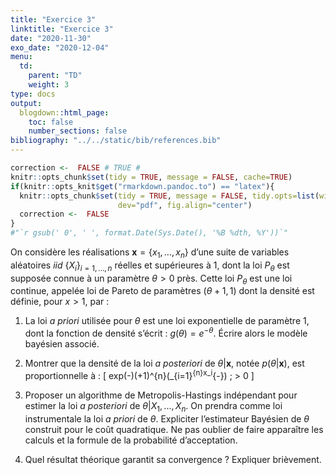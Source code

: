 ```yaml
---
title: "Exercice 3"
linktitle: "Exercice 3"
date: "2020-11-30"
exo_date: "2020-12-04"
menu:
  td:
    parent: "TD"
    weight: 3
type: docs
output:
  blogdown::html_page:
    toc: false
    number_sections: false
bibliography: "../../static/bib/references.bib"
---
```


```r
correction <-  FALSE # TRUE #
knitr::opts_chunk$set(tidy = TRUE, message = FALSE, cache=TRUE)
if(knitr::opts_knit$get("rmarkdown.pandoc.to") == "latex"){
  knitr::opts_chunk$set(tidy = TRUE, message = FALSE, tidy.opts=list(width.cutoff=45), 
                        dev="pdf", fig.align="center")
  correction <-  FALSE
}
#"`r gsub(' 0', ' ', format.Date(Sys.Date(), '%B %dth, %Y'))`"
```

On considère les réalisations $\boldsymbol{x} = \{x_1,\ldots,x_n\}$ d'une suite de variables aléatoires $iid$ $\{X_i\}_{i=1, \dots, n}$ réelles et supérieures à 1, dont la loi $P_\theta$ est supposée connue à un paramètre $\theta > 0$ près. Cette loi $P_\theta$ est une loi continue, appelée loi de Pareto de paramètres $(\theta+1,1)$ dont la densité est définie, pour $x>1$, par :
\begin{align*}
f_\theta(x) &=\frac{\theta+1}{x^{\theta+2}}
\end{align*}


 1. La loi *a priori* utilisée pour $\theta$ est une loi exponentielle de paramètre 1, dont la fonction de densité s'écrit :
$g(\theta) = e^{-\theta}$. Écrire alors le modèle bayésien associé.

 2. Montrer que la densité de la loi *a posteriori* de $\theta | \boldsymbol{x}$, notée $p(\theta|\boldsymbol{x})$, est proportionnelle à :
\[
exp(-\theta)\left(\theta+1\right)^{n}\left(\prod_{i=1}^{n}x_i^{-\theta}\right) \qquad ; \quad \theta > 0
\]

 3. Proposer un algorithme de Metropolis-Hastings indépendant pour estimer la loi *a posteriori* de $\theta |X_1,...,X_n$. On  prendra comme loi instrumentale la loi *a priori* de $\theta$. Expliciter l'estimateur Bayésien de $\theta$ construit pour le coût quadratique. Ne pas oublier de faire apparaître les calculs et la formule de la probabilité d'acceptation.

 4. Quel résultat théorique garantit sa convergence ? Expliquer brièvement.
